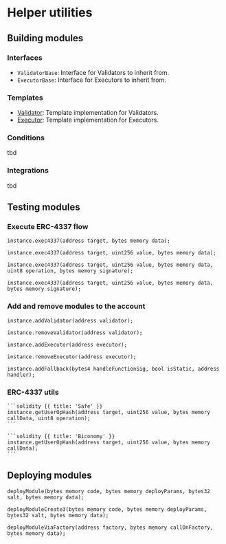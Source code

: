 # Helper utilities

## Building modules

### Interfaces

-   `ValidatorBase`: Interface for Validators to inherit from.
-   `ExecutorBase`: Interface for Executors to inherit from.

### Templates

-   [Validator](https://github.com/rhinestonewtf/module-template/blob/main/src/validators/ValidatorTemplate.sol): Template implementation for Validators.
-   [Executor](https://github.com/rhinestonewtf/module-template/blob/main/src/executors/ExecutorTemplate.sol): Template implementation for Executors.

### Conditions

tbd

### Integrations

tbd

## Testing modules

### Execute ERC-4337 flow

```solidity
instance.exec4337(address target, bytes memory data);
```

```solidity
instance.exec4337(address target, uint256 value, bytes memory data);
```

<CodeGroup>

```solidity {{ title: 'Safe' }}
instance.exec4337(address target, uint256 value, bytes memory data, uint8 operation, bytes memory signature);
```

```solidity {{ title: 'Biconomy' }}
instance.exec4337(address target, uint256 value, bytes memory data, bytes memory signature);
```

</CodeGroup>

### Add and remove modules to the account

```solidity
instance.addValidator(address validator);
```

```solidity
instance.removeValidator(address validator);
```

```solidity
instance.addExecutor(address executor);
```

```solidity
instance.removeExecutor(address executor);
```

```solidity
instance.addFallback(bytes4 handleFunctionSig, bool isStatic, address handler);
```

### ERC-4337 utils

<CodeGroup>

    ```solidity {{ title: 'Safe' }}
    instance.getUserOpHash(address target, uint256 value, bytes memory callData, uint8 operation);
    ```

    ```solidity {{ title: 'Biconomy' }}
    instance.getUserOpHash(address target, uint256 value, bytes memory callData);
    ```

</CodeGroup>

## Deploying modules

```solidity
deployModule(bytes memory code, bytes memory deployParams, bytes32 salt, bytes memory data);
```

```solidity
deployModuleCreate3(bytes memory code, bytes memory deployParams, bytes32 salt, bytes memory data);
```

```solidity
deployModuleViaFactory(address factory, bytes memory callOnFactory, bytes memory data);
```
